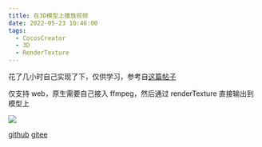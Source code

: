 ```yaml
---
title: 在3D模型上播放视频
date: 2022-05-23 10:46:00
tags:
  - CocosCreator
  - 3D
  - RenderTexture
---
```


花了几小时自己实现了下，仅供学习，参考自[这篇帖子](https://forum.cocos.org/t/topic/125315)

仅支持 web，原生需要自己接入 ffmpeg，然后通过 renderTexture 直接输出到模型上

![](https://forum.cocos.org/uploads/default/original/3X/5/9/592fe3003f53675f54ce96c11f4ab2e837d6062e.gif)

[github](https://github.com/1226085293/mk_video_demo.git)
[gitee](https://gitee.com/muzzik/mk_video_demo.git)
